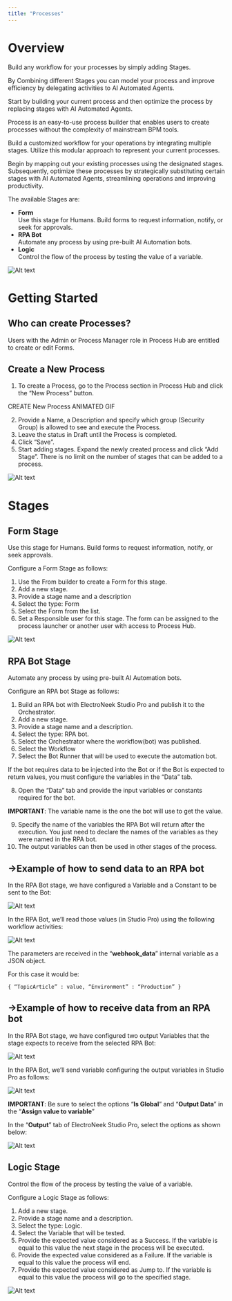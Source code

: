 ```yaml
---
title: "Processes"
---
```

# Overview

Build any workflow for your processes by simply adding Stages.

By Combining different Stages you can model your process and improve efficiency by delegating activities to AI Automated Agents.

Start by building your current process and then optimize the process by replacing stages with AI Automated Agents.

Process is an easy-to-use process builder that enables users to create processes without the complexity of mainstream BPM tools.

Build a customized workflow for your operations by integrating multiple stages. Utilize this modular approach to represent your current processes.

Begin by mapping out your existing processes using the designated stages. Subsequently, optimize these processes by strategically substituting certain stages with AI Automated Agents, streamlining operations and improving productivity.

The available Stages are:

*   **Form**  
    Use this stage for Humans. Build forms to request information, notify, or seek for approvals.
*   **RPA Bot**  
    Automate any process by using pre-built AI Automation bots.
*   **Logic**  
    Control the flow of the process by testing the value of a variable.

  
<img className="block" src="images/files_readme_io/_9fc5a11_PH_Processes.gif" alt="Alt text" />

# Getting Started

  

## Who can create Processes?

Users with the Admin or Process Manager role in Process Hub are entitled to create or edit Forms.

## Create a New Process

  

1.  To create a Process, go to the Process section in Process Hub and click the “New Process” button.

CREATE New Process ANIMATED GIF

2.  Provide a Name, a Description and specify which group (Security Group) is allowed to see and execute the Process.
3.  Leave the status in Draft until the Process is completed.
4.  Click “Save”.
5.  Start adding stages. Expand the newly created process and click “Add Stage”. There is no limit on the number of stages that can be added to a process.

  
<img className="block" src="images/files_readme_io/_75b25c9_PH_Processes_NewProcess.gif" alt="Alt text" />

# Stages

  

## Form Stage

Use this stage for Humans. Build forms to request information, notify, or seek approvals.

Configure a Form Stage as follows:

1.  Use the From builder to create a Form for this stage.
2.  Add a new stage.
3.  Provide a stage name and a description
4.  Select the type: Form
5.  Select the Form from the list.
6.  Set a Responsible user for this stage. The form can be assigned to the process launcher or another user with access to Process Hub.

  
<img className="block" src="images/files_readme_io/_9db617f_PH___Processes___New_Stage.gif" alt="Alt text" />

## RPA Bot Stage

Automate any process by using pre-built AI Automation bots.

Configure an RPA bot Stage as follows:

1.  Build an RPA bot with ElectroNeek Studio Pro and publish it to the Orchestrator.
2.  Add a new stage.
3.  Provide a stage name and a description.
4.  Select the type: RPA bot.
5.  Select the Orchestrator where the workflow(bot) was published.
6.  Select the Workflow
7.  Select the Bot Runner that will be used to execute the automation bot.

If the bot requires data to be injected into the Bot or if the Bot is expected to return values, you must configure the variables in the “Data” tab.

8.  Open the “Data” tab and provide the input variables or constants required for the bot.

**IMPORTANT**: The variable name is the one the bot will use to get the value.

9.  Specify the name of the variables the RPA Bot will return after the execution. You just need to declare the names of the variables as they were named in the RPA bot.
10.  The output variables can then be used in other stages of the process.

## \->Example of how to send data to an RPA bot

In the RPA Bot stage, we have configured a Variable and a Constant to be sent to the Bot:

  
<img className="block" src="images/files_readme_io/_8db01c5_Processes__Data_tab_input.jpg" alt="Alt text" />

In the RPA Bot, we’ll read those values (in Studio Pro) using the following workflow activities:

  
<img className="block" src="images/files_readme_io/_e39b941_Processes__Studio_Pro_input.jpg" alt="Alt text" />

The parameters are received in the “**webhook\_data**” internal variable as a JSON object.

For this case it would be:

`{ “TopicArticle” : value, “Environment” : “Production” }`

## \->Example of how to receive data from an RPA bot

In the RPA Bot stage, we have configured two output Variables that the stage expects to receive from the selected RPA Bot:

  
<img className="block" src="images/files_readme_io/_b13de16_Processes__Data_tab_output.jpg" alt="Alt text" />

In the RPA Bot, we’ll send variable configuring the output variables in Studio Pro as follows:

<img className="block" src="images/files_readme_io/_4cdcd45_Processes__Studio_Pro_output_1.jpg" alt="Alt text" />

**IMPORTANT**: Be sure to select the options “**Is Global**” and “**Output Data**” in the “**Assign value to variable**”

In the “**Output**” tab of ElectroNeek Studio Pro, select the options as shown below:

  
<img className="block" src="images/files_readme_io/_67fa20c_Processes__Studio_Pro_output_2.jpg" alt="Alt text" />

## Logic Stage

Control the flow of the process by testing the value of a variable.

Configure a Logic Stage as follows:

1.  Add a new stage.
2.  Provide a stage name and a description.
3.  Select the type: Logic.
4.  Select the Variable that will be tested.
5.  Provide the expected value considered as a Success. If the variable is equal to this value the next stage in the process will be executed.
6.  Provide the expected value considered as a Failure. If the variable is equal to this value the process will end.
7.  Provide the expected value considered as Jump to. If the variable is equal to this value the process will go to the specified stage.

  
<img className="block" src="images/files_readme_io/_dae0d02_Processes__Logic.jpg" alt="Alt text" />

